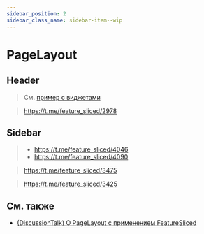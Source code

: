 ```yaml
---
sidebar_position: 2
sidebar_class_name: sidebar-item--wip
---
```



# PageLayout

<WIP ticket="174" />

## Header

> См. [пример с виджетами](/docs/concepts/decomposition/reference/widgets#хедер-приложения)

> https://t.me/feature_sliced/2978

## Sidebar

> - https://t.me/feature_sliced/4046
> - https://t.me/feature_sliced/4090

> https://t.me/feature_sliced/3475

> https://t.me/feature_sliced/3425

## См. также

- [(DiscussionTalk) О PageLayout с применением FeatureSliced](https://youtu.be/b_nBvHWqxP8?t=4452)

